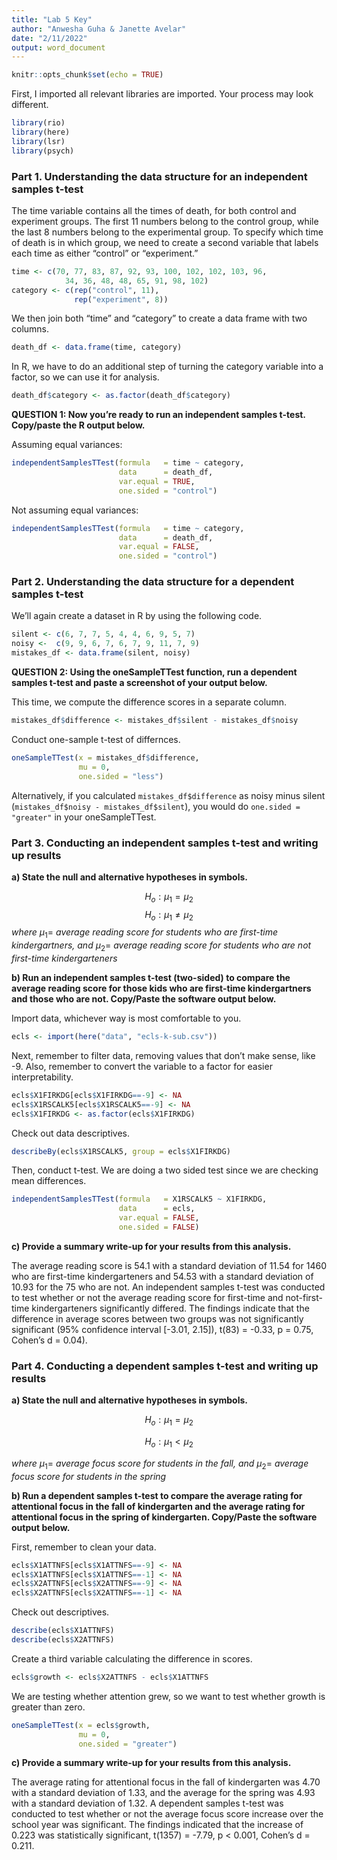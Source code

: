 ```yaml
---
title: "Lab 5 Key"
author: "Anwesha Guha & Janette Avelar"
date: "2/11/2022"
output: word_document
---
```


```r
knitr::opts_chunk$set(echo = TRUE)
```

First, I imported all relevant libraries are imported. Your process may look different.
```r
library(rio)
library(here)
library(lsr)
library(psych)
```

### Part 1. Understanding the data structure for an independent samples t-test

The time variable contains all the times of death, for both control and experiment groups. The first 11 numbers belong to the control group, while the last 8 numbers belong to the experimental group. To specify which time of death is in which group, we need to create a second variable that labels each time as either “control” or "experiment." 
```r
time <- c(70, 77, 83, 87, 92, 93, 100, 102, 102, 103, 96,
            34, 36, 48, 48, 65, 91, 98, 102)
category <- c(rep("control", 11),
              rep("experiment", 8))
```

We then join both “time” and “category” to create a data frame with two columns.

```r
death_df <- data.frame(time, category)
```

In R, we have to do an additional step of turning the category variable into a factor, so we can use it for analysis.
```r
death_df$category <- as.factor(death_df$category)
```

**QUESTION 1: Now you're ready to run an independent samples t-test. Copy/paste the R output below.**

Assuming equal variances:
```r
independentSamplesTTest(formula   = time ~ category, 
                        data      = death_df,                         
                        var.equal = TRUE,
                        one.sided = "control")
```
Not assuming equal variances:
```r
independentSamplesTTest(formula   = time ~ category, 
                        data      = death_df,                         
                        var.equal = FALSE,
                        one.sided = "control")
```

### Part 2. Understanding the data structure for a dependent samples t-test

We’ll again create a dataset in R by using the following code. 
```r
silent <- c(6, 7, 7, 5, 4, 4, 6, 9, 5, 7)
noisy <-  c(9, 9, 6, 7, 6, 7, 9, 11, 7, 9)
mistakes_df <- data.frame(silent, noisy)
```

**QUESTION 2: Using the oneSampleTTest function, run a dependent samples t-test and paste a screenshot of your output below.**

This time, we compute the difference scores in a separate column.
```r
mistakes_df$difference <- mistakes_df$silent - mistakes_df$noisy
```

Conduct one-sample t-test of differnces.
```r
oneSampleTTest(x = mistakes_df$difference,
               mu = 0,
               one.sided = "less")
```
Alternatively, if you calculated `mistakes_df$difference` as noisy minus silent (`mistakes_df$noisy - mistakes_df$silent`), you would do `one.sided = "greater"` in your oneSampleTTest.

### Part 3. Conducting an independent samples t-test and writing up results

**a) State the null and alternative hypotheses in symbols.**

$$H_o: \mu_1 = \mu_2$$
$$H_o: \mu_1 \neq \mu_2$$
*where* $\mu_1 =$ *average reading score for students who are first-time kindergartners, and * $\mu_2=$ *average reading score for students who are not first-time kindergarteners*

**b) Run an independent samples t-test (two-sided) to compare the average reading score for those kids who are first-time kindergartners and those who are not. Copy/Paste the software output below.**

Import data, whichever way is most comfortable to you.
```r
ecls <- import(here("data", "ecls-k-sub.csv"))
```

Next, remember to filter data, removing values that don't make sense, like -9. Also, remember to convert the variable to a factor for easier interpretability.
```r
ecls$X1FIRKDG[ecls$X1FIRKDG==-9] <- NA
ecls$X1RSCALK5[ecls$X1RSCALK5==-9] <- NA
ecls$X1FIRKDG <- as.factor(ecls$X1FIRKDG)
```

Check out data descriptives.
```r
describeBy(ecls$X1RSCALK5, group = ecls$X1FIRKDG)
```


Then, conduct t-test. We are doing a two sided test since we are checking mean differences.
```r
independentSamplesTTest(formula   = X1RSCALK5 ~ X1FIRKDG, 
                        data      = ecls,                         
                        var.equal = FALSE,
                        one.sided = FALSE)
```

**c) Provide a summary write-up for your results from this analysis.** 

The average reading score is 54.1 with a standard deviation of 11.54 for 1460 who are first-time kindergarteners and 54.53 with a standard deviation of 10.93 for the 75 who are not.
An independent samples t-test was conducted to test whether or not the average reading score for first-time and not-first-time kindergarteners significantly differed. The findings indicate that the difference in average scores between two groups was not significantly significant (95% confidence interval [-3.01, 2.15]), t(83) = -0.33, p = 0.75, Cohen’s d = 0.04).

### Part 4. Conducting a dependent samples t-test and writing up results


**a) State the null and alternative hypotheses in symbols.**

$$H_o: \mu_1 = \mu_2$$

$$H_o: \mu_1 < \mu_2$$

*where* $\mu_1 =$ *average focus score for students in the fall, and* $\mu_2=$ *average focus score for students in the spring*

**b) Run a dependent samples t-test to compare the average rating for attentional focus in the fall of kindergarten and the average rating for attentional focus in the spring of kindergarten. Copy/Paste the software output below.**

First, remember to clean your data.
```r
ecls$X1ATTNFS[ecls$X1ATTNFS==-9] <- NA
ecls$X1ATTNFS[ecls$X1ATTNFS==-1] <- NA
ecls$X2ATTNFS[ecls$X2ATTNFS==-9] <- NA
ecls$X2ATTNFS[ecls$X2ATTNFS==-1] <- NA
```

Check out descriptives.
```r
describe(ecls$X1ATTNFS)
describe(ecls$X2ATTNFS)
```

Create a third variable calculating the difference in scores.
```r
ecls$growth <- ecls$X2ATTNFS - ecls$X1ATTNFS
```

We are testing whether attention grew, so we want to test whether growth is greater than zero.
```r
oneSampleTTest(x = ecls$growth,
               mu = 0,
               one.sided = "greater")
```

**c) Provide a summary write-up for your results from this analysis. **

The average rating for attentional focus in the fall of kindergarten was 4.70 with a  standard deviation of 1.33, and the average for the spring was 4.93 with a standard deviation of 1.32. 
A dependent samples t-test was conducted to test whether or not the average focus score increase over the school year was significant. The findings indicated that the increase of 0.223 was statistically significant, t(1357) = -7.79, p < 0.001, Cohen’s d = 0.211.
